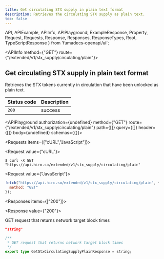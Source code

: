 ```yaml
---
title: Get circulating STX supply in plain text format
description: Retrieves the circulating STX supply as plain text.
toc: false
---
```


  API,
  APIExample,
  APIInfo,
  APIPlayground,
  ExampleResponse,
  Property,
  Request,
  Requests,
  Response,
  Responses,
  ResponseTypes,
  Root,
  TypeScriptResponse
} from 'fumadocs-openapi/ui';

<Root baseUrl="https://api.hiro.so">

<API>

<APIInfo method={"GET"} route={"/extended/v1/stx_supply/circulating/plain"}>

## Get circulating STX supply in plain text format

Retrieves the STX tokens currently in circulation that have been unlocked as plain text.

| Status code | Description |
| :------ | :------ |
| `200` | success |

<APIPlayground authorization={undefined} method={"GET"} route={"/extended/v1/stx_supply/circulating/plain"} path={[]} query={[]} header={[]} body={undefined} schemas={{}}>

</APIPlayground>

</APIInfo>

<APIExample>

<Requests items={["cURL","JavaScript"]}>

<Request value={"cURL"}>

```terminal
$ curl -X GET "https://api.hiro.so/extended/v1/stx_supply/circulating/plain"
```

</Request>

<Request value={"JavaScript"}>

```js
fetch("https://api.hiro.so/extended/v1/stx_supply/circulating/plain", {
  method: "GET"
});
```

</Request>

</Requests>

<Responses items={["200"]}>

<Response value={"200"}>

GET request that returns network target block times

<ResponseTypes>

<ExampleResponse>

```json
"string"
```

</ExampleResponse>

<TypeScriptResponse>

```ts
/**
 * GET request that returns network target block times
 */
export type GetStxCirculatingSupplyPlainResponse = string;
```

</TypeScriptResponse>

</ResponseTypes>

</Response>

</Responses>

</APIExample>

</API>

</Root>
